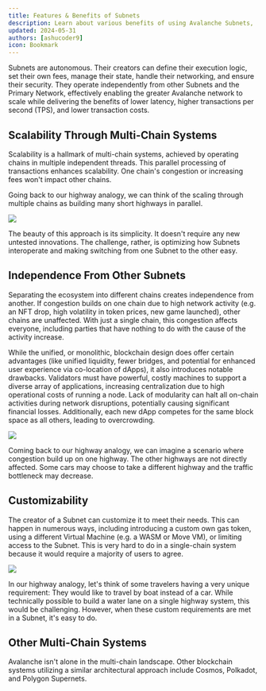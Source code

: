```yaml
---
title: Features & Benefits of Subnets
description: Learn about various benefits of using Avalanche Subnets,
updated: 2024-05-31
authors: [ashucoder9]
icon: Bookmark
---
```


Subnets are autonomous. Their creators can define their execution logic, set their own fees, manage their state, handle their networking, and ensure their security. They operate independently from other Subnets and the Primary Network, effectively enabling the greater Avalanche network to scale while delivering the benefits of lower latency, higher transactions per second (TPS), and lower transaction costs.

## Scalability Through Multi-Chain Systems

Scalability is a hallmark of multi-chain systems, achieved by operating chains in multiple independent threads. This parallel processing of transactions enhances scalability. One chain's congestion or increasing fees won't impact other chains.

Going back to our highway analogy, we can think of the scaling through multiple chains as building many short highways in parallel.

![](/course/avalanche-fundamentals/11.png)

The beauty of this approach is its simplicity. It doesn't require any new untested innovations. The challenge, rather, is optimizing how Subnets interoperate and making switching from one Subnet to the other easy.

## Independence From Other Subnets

Separating the ecosystem into different chains creates independence from another. If congestion builds on one chain due to high network activity (e.g. an NFT drop, high volatility in token prices, new game launched), other chains are unaffected. With just a single chain, this congestion affects everyone, including parties that have nothing to do with the cause of the activity increase. 

While the unified, or monolithic, blockchain design does offer certain advantages (like unified liquidity, fewer bridges, and potential for enhanced user experience via co-location of dApps), it also introduces notable drawbacks. Validators must have powerful, costly machines to support a diverse array of applications, increasing centralization due to high operational costs of running a node. Lack of modularity can halt all on-chain activities during network disruptions, potentially causing significant financial losses. Additionally, each new dApp competes for the same block space as all others, leading to overcrowding.

![](/course/avalanche-fundamentals/12.png)

Coming back to our highway analogy, we can imagine a scenario where congestion build up on one highway. The other highways are not directly affected. Some cars may choose to take a different highway and the traffic bottleneck may decrease.

## Customizability

The creator of a Subnet can customize it to meet their needs. This can happen in numerous ways, including introducing a custom own gas token, using a different Virtual Machine (e.g. a WASM or Move VM), or limiting access to the Subnet. This is very hard to do in a single-chain system because it would require a majority of users to agree.

![](/course/avalanche-fundamentals/13.png)

In our highway analogy, let's think of some travelers having a very unique requirement: They would like to travel by boat instead of a car. While technically possible to build a water lane on a single highway system, this would be challenging. However, when these custom requirements are met in a Subnet, it's easy to do.

## Other Multi-Chain Systems

Avalanche isn't alone in the multi-chain landscape. Other blockchain systems utilizing a similar architectural approach include Cosmos, Polkadot, and Polygon Supernets. 